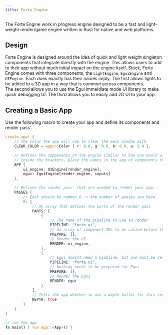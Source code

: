 ```yaml
---
title: Forte Engine
---
```

The Forte Engine work in progress engine designed to be a fast and light-weight render/game engine written in Rust for native and web platforms.

## Design
Forte Engine is designed around the idea of quick and light weight singleton components that integrate directly with the engine.
This allows users to add to their app without much initial impact on the engine itself.  Stock, Forte Engine comes with three components, the `LightEngine`, `EguiEngine` and `UIEngine`.
Each does exactly has their names imply.  The first allows lights to be added to a 3D app in a way that is common across components.  
The second allows you to use the Egui immeidiate mode UI library to make quick debugging UI.  The third allows you to easily add 2D UI to your app.

## Creating a Basic App
Use the following macro to create your app and define its components and render pass'.

```rust
create_app! {
    // the color the app will use to clear the main window with.
    CLEAR_COLOR = wgpu::Color { r: 0.0, g: 0.0, b: 0.0, a: 0.0 },

    // Defines the components of the engine similar to how you would with a struct.
    // Inside the brackets, place the names in the app of components that component should have access too.
    APP {
        ui_engine: UIEngine[render_engine],
        egui: EguiEngine[render_engine, inputs]
    },

    // Defines the render pass' that are needed to render your app.
    PASSES {
        // Each should be number 0 -> the number of passes you have
        0: {
            // An array that defines the parts of the render pass
            PARTS: [
                {
                    // The name of the pipeline to use to render
                    PIPELINE: "forte.ui",
                    // An array of component IDs to be called before the main render
                    PREPARE: [],
                    // Render the UI
                    RENDER: ui_engine,
                },
                {
                    // Egui doesnt need a pipeline, but one must be set anyway
                    PIPELINE: "forte.ui",
                    // Nothing needs to be prepared for Egui
                    PREPARE: [],
                    // Render the Egui
                    RENDER: egui
                }
            ],
            // Tells the app whether to use a depth buffer for this render pass
            DEPTH: true
        }
    }
}

// run the app
fn main() { run_app::<App>() }
````
